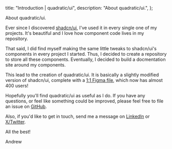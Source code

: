 
  title: "Introduction | quadratic/ui",
  description: "About quadratic/ui.",
};

<Title>Introduction</Title>
<Description>About quadratic/ui.</Description>

Ever since I discovered [shadcn/ui](https://ui.shadcn.com), I've used it in every single one of my projects. It's beautiful and I love how component code lives in my repository.

That said, I did find myself making the same little tweaks to shadcn/ui's components in every project I started. Thus, I decided to create a repository to store all these components. Eventually, I decided to build a docmentation site around my components.

This lead to the creation of quadratic/ui. It is basically a slightly modified version of shadcn/ui, complete with a [1:1 Figma file](https://www.figma.com/community/file/1351315753275186770/quadratic-ui-shadcn-ui-design-system-component-library), which now has almost 400 users!

Hopefully you'll find quadratic/ui as useful as I do. If you have any questions, or feel like something could be improved, please feel free to file an issue on [GitHub](https://github.com/qiaoandrew/quadratic-ui/issues).

Also, if you'd like to get in touch, send me a message on [LinkedIn](https://www.linkedin.com/in/andrewqiao/) or [X/Twitter](https://twitter.com/andrewwqiao).

All the best!

Andrew

<Footer nextLabel="Quickstart" nextHref="/docs/getting-started/quickstart" />
